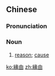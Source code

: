 {{also|缘由}}
==Chinese==
{{zh-forms|s=缘由}}

===Pronunciation===
{{zh-pron
|m=yuányóu
|c=jyun4 jau4
|mn=iân-iû
|cat=n
}}

===Noun===
{{zh-noun}}

# [[reason]]; [[cause]]

[[ko:緣由]]
[[zh:緣由]]